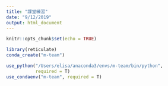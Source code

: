 ```yaml
---
title: "課堂練習"
date: "9/12/2019"
output: html_document
---
```


```r
knitr::opts_chunk$set(echo = TRUE)

library(reticulate)
conda_create("m-team")
```

```r
use_python("/Users/elisa/anaconda3/envs/m-team/bin/python",
           required = T)
use_condaenv("m-team", required = T)
```

